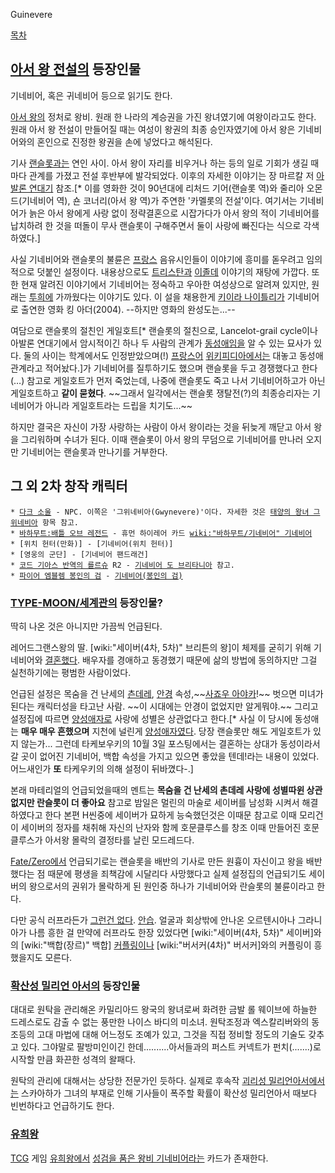 Guinevere

[[목차]]
== [[아서 왕 전설]]의 등장인물 ==
기네비어, 혹은 귀네비어 등으로 읽기도 한다.

[[아서 왕]]의 정처로 왕비. 원래 한 나라의 계승권을 가진 왕녀였기에 여왕이라고도 한다. 원래 아서 왕 전설이 만들어질 때는 여성이 왕권의 최종 승인자였기에 아서 왕은 기네비어와의 혼인으로 진정한 왕권을 손에 넣었다고 해석된다.

기사 [[랜슬롯]]과는 연인 사이. 아서 왕이 자리를 비우거나 하는 등의 일로 기회가 생길 때마다 관계를 가졌고 전설 후반부에 발각되었다. 이후의 자세한 이야기는 장 마르칼 저 [[아발론 연대기]] 참조.[* 이를 영화한 것이 90년대에 리처드 기어(랜슬롯 역)와 줄리아 오몬드(기네비어 역), 숀 코너리(아서 왕 역)가 주연한 '카멜롯의 전설'이다. 여기서는 기네비어가 늙은 아서 왕에게 사랑 없이 정략결혼으로 시잡가다가 아서 왕의 적이 기네비어를 납치하려 한 것을 떠돌이 무사 랜슬롯이 구해주면서 둘이 사랑에 빠진다는 식으로 각색하였다.]

사실 기네비어와 랜슬롯의 불륜은 [[프랑스]] 음유시인들이 이야기에 흥미를 돋우려고 임의적으로 덧붙인 설정이다. 내용상으로도 [[트리스탄]]과 [[이졸데]] 이야기의 재탕에 가깝다. 또한 현재 알려진 이야기에서 기네비어는 정숙하고 우아한 여성상으로 알려져 있지만, 원래는 [[투희]]에 가까웠다는 이야기도 있다. 이 설을 채용한게 [[키이라 나이틀리]]가 기네비어로 출연한 영화 킹 아더(2004). --하지만 영화의 완성도는...--

여담으로 랜슬롯의 절친인 게일호트[* 랜슬롯의 절친으로, Lancelot-grail cycle이나 아발론 연대기에서 암시적이긴 하나 두 사람의 관계가 [[동성애]]임을 알 수 있는 묘사가 있다. 둘의 사이는 학계에서도 인정받았으며(!) [[프랑스어]] [[위키피디아]]에서는 대놓고 동성애 관계라고 적어놨다.]가 기네비어를 질투하기도 했으며 랜슬롯을 두고 경쟁했다고 한다(…) 참고로 게일호트가 먼저 죽었는데, 나중에 랜슬롯도 죽고 나서 기네비어하고가 아닌 게일호트하고 '''같이 묻혔다'''. ~~그래서 일각에서는 랜슬롯 쟁탈전(?)의 최종승리자는 기네비어가 아니라 게일호트라는 드립을 치기도...~~

하지만 결국은 자신이 가장 사랑하는 사람이 아서 왕이라는 것을 뒤늦게 깨닫고 아서 왕을 그리워하며 수녀가 된다. 이때 랜슬롯이 아서 왕의 무덤으로 기네비어를 만나러 오지만 기네비어는 랜슬롯과 만나기를 거부한다.

== 그 외 2차 창작 캐릭터 ==
 * [[다크 소울]] - NPC. 이쪽은 '그위네비아(Gwynevere)'이다. 자세한 것은 [[태양의 왕녀 그위네비아]] 항목 참고.
 * [[바하무트:배틀 오브 레전드]] - 휴먼 하이레어 카드 [[wiki:"바하무트/기네비어" 기네비어]]
 * [위치 헌터(만화)] - [기네비어(위치 헌터)]
 * [영웅의 군단] - [기네비어 팬드래건]
 * [[코드 기아스 반역의 를르슈]] R2 - [[기네비어 도 브리타니아]] 참고.
 * [[파이어 엠블렘 봉인의 검]] - [[기네비어(봉인의 검)]]

=== [[TYPE-MOON/세계관]]의 등장인물? ===
딱히 나온 것은 아니지만 가끔씩 언급된다.

레어드그랜스왕의 딸. [wiki:"세이버(4차, 5차)" 브리튼의 왕]이 체제를 굳히기 위해 기네비어와 [[결혼]]했다. 배우자를 경애하고 동경했기 때문에 삶의 방법에 동의하지만 그걸 실천하기에는 평범한 사람이었다. 

언급된 설정은 목숨을 건 난세의 [[츤데레]], [[안경]] 속성,~~[[사죠우 아야카]]!~~ 벗으면 미녀가 된다는 캐릭터성을 타고난 사람. ~~이 시대에는 안경이 없었지만 알게뭐야.~~ 그리고 설정집에 따르면 [[양성애자]]로 사랑에 성별은 상관없다고 한다.[* 사실 이 당시에 동성애는 '''매우 매우 흔했으며''' 지천에 널린게 [[양성애자]]였다. 당장 랜슬롯만 해도 게일호트가 있지 않는가... 그런데 타케보우키의 10월 3일 포스팅에서는 결혼하는 상대가 동성이라서 갈 곳이 없어진 기네비어, 백합 속성을 가지고 있으면 좋았을 텐데!라는 내용이 있었다. 어느새인가 '''또''' 타케우키의 의해 설정이 뒤바꼈다-.]

본래 마테리얼의 언급되었을때의 멘트는 '''목숨을 건 난세의 촌데레 사랑에 성별따윈 상관없지만 란슬롯이 더 좋아요''' 참고로 밤일은 멀린의 마술로 세이버를 남성화 시켜서 해결하였다고 한다 본편 H씬중에 세이버가 묘하게 능숙했던것은 이때문 참고로 이때 모리건이 세이버의 정자를 채취해 자신의 난자와 함께 호문클루스를 창조 이때 만들어진 호문클루스가 아서왕 몰락의 결정타를 날린 모드레드다.   

[[Fate/Zero]]에서 언급되기로는 랜슬롯을 배반의 기사로 만든 원흉이 자신이고 왕을 배반했다는 점 때문에 평생을 죄책감에 시달리다 사망했다고 실제 설정집의 언급되기도 세이버의 왕으로서의 권위가 몰락하게 된 원인중 하나가 기네비어와 란슬롯의 불륜이라고 한다. 

다만 공식 러프라든가 [[그런건 없다]]. [[안습]]. 얼굴과 회상밖에 안나온 오르텐시아나 그라니아가 나름 흥한 걸 만약에 러프라도 한장 있었다면 [wiki:"세이버(4차, 5차)" 세이버]와의 [wiki:"백합(장르)" 백합] [[커플링]]이나 [wiki:"버서커(4차)" 버서커]와의 커플링이 흥했을지도 모른다.

=== [[확산성 밀리언 아서]]의 등장인물 ===

대대로 원탁을 관리해온 카밀리아드 왕국의 왕녀로써 화려한 금발 롤 웨이브에 하늘한 드레스로도 감출 수 없는 풍만한 나이스 바디의 미소녀. 원탁조정과 엑스칼리버와의 동조등의 고대 마법에 대해 어느정도 조예가 있고, 그것을 직접 정비할 정도의 기술도 갖추고 있다. 그야말로 팔방미인이긴 한데..........아서들과의 퍼스트 커넥트가 펀치(.......)로 시작할 만큼 화끈한 성격의 왈패다.

원탁의 관리에 대해서는 상당한 전문가인 듯하다. 실제로 후속작 [[괴리성 밀리언아서]]에서는 스카아하가 그녀의 부재로 인해 기사들이 폭주할 확률이 확산성 밀리언아서 때보다 빈번하다고 언급하기도 한다.

=== [[유희왕]] ===
[[TCG]] 게임 [[유희왕]]에서 [[성검을 품은 왕비 기네비어]]라는 카드가 존재한다.
